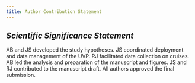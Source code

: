 ```yaml
---
title: Author Contribution Statement
---
```

## *Scientific Significance Statement*

AB and JS developed the study hypotheses. JS coordinated deployment and data management of the UVP. RJ facilitated data collection on cruises. AB led the analysis and preparation of the manuscript and figures. JS and RJ contributed to the manuscript draft. All authors approved the final submission. 